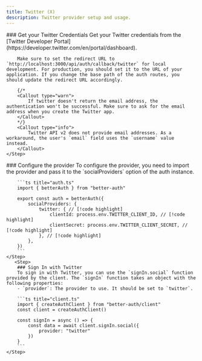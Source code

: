 ```yaml
---
title: Twitter (X)
description: Twitter provider setup and usage.
---
```


<Steps>
    <Step> 
        ### Get your Twitter Credentials
        Get your Twitter credentials from the [Twitter Developer Portal](https://developer.twitter.com/en/portal/dashboard).

        Make sure to set the redirect URL to `http://localhost:3000/api/auth/callback/twitter` for local development. For production, you should set it to the URL of your application. If you change the base path of the auth routes, you should update the redirect URL accordingly.
        
        {/*
        <Callout type="warn">
            If twitter doesn't return the email address, the authentication won't be successful. Make sure to ask for the email address when you create the Twitter app.
        </Callout>
        */}
        <Callout type="info">
            Twitter API v2 does not provide email addresses. As a workaround, the user's `email` field uses the `username` value instead.
        </Callout>
    </Step>

  <Step>
        ### Configure the provider
        To configure the provider, you need to import the provider and pass it to the `socialProviders` option of the auth instance.

        ```ts title="auth.ts"  
        import { betterAuth } from "better-auth" 
        
        export const auth = betterAuth({
            socialProviders: {
                twitter: { // [!code highlight]
                    clientId: process.env.TWITTER_CLIENT_ID, // [!code highlight]
                    clientSecret: process.env.TWITTER_CLIENT_SECRET, // [!code highlight]
                }, // [!code highlight]
            },
        })
        ```
    </Step>
       <Step>
        ### Sign In with Twitter 
        To sign in with Twitter, you can use the `signIn.social` function provided by the client. The `signIn` function takes an object with the following properties:
        - `provider`: The provider to use. It should be set to `twitter`.

        ```ts title="client.ts"  
        import { createAuthClient } from "better-auth/client"
        const client = createAuthClient()
        
        const signIn = async () => {
            const data = await client.signIn.social({
                provider: "twitter"
            })
        }
        ```
    </Step>
</Steps>
